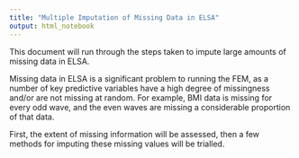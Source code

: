 ```yaml
---
title: "Multiple Imputation of Missing Data in ELSA"
output: html_notebook
---
```


This document will run through the steps taken to impute large amounts of missing data in ELSA.

Missing data in ELSA is a significant problem to running the FEM, as a number of key predictive variables have a high degree of missingness and/or are not missing at random. For example, BMI data is missing for every odd wave, and the even waves are missing a considerable proportion of that data. 

First, the extent of missing information will be assessed, then a few methods for imputing these missing values will be trialled.

```r



```

